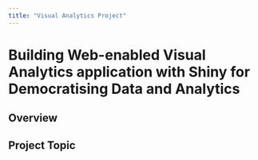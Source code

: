 ```yaml
---
title: "Visual Analytics Project"
---
```


# **Building Web-enabled Visual Analytics application with Shiny for Democratising Data and Analytics**

## **Overview**

## **Project Topic**
